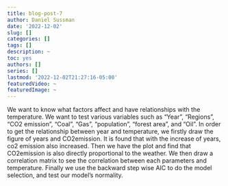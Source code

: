 ```yaml
---
title: blog-post-7
author: Daniel Sussman
date: '2022-12-02'
slug: []
categories: []
tags: []
description: ~
toc: yes
authors: []
series: []
lastmod: '2022-12-02T21:27:16-05:00'
featuredVideo: ~
featuredImage: ~
---
```


We want to know what factors affect and have relationships with the temperature. We want to test various variables such as “Year”, “Regions”, “CO2 emission”, “Coal”, “Gas”, “population”, “forest area”, and “Oil”. 
In order to get the relationship between year and temperature, we firstly draw the figure of years and CO2emission. It is found that with the increase of years, co2 emission also increased. Then we have the plot and find that CO2emission is also directly proportional to the weather. We then draw a correlation matrix to see the correlation between each parameters and temperature. Finally we use the backward step wise AIC to do the model selection, and test our model's normality.